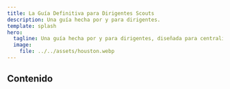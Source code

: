 ```yaml
---
title: La Guía Definitiva para Dirigentes Scouts
description: Una guía hecha por y para dirigentes.
template: splash
hero:
  tagline: Una guía hecha por y para dirigentes, diseñada para centralizar y organizar los recursos de los scouts, creando un espacio donde la experiencia y el conocimiento estén al alcance de todos.
  image:
    file: ../../assets/houston.webp
---
```



## Contenido

<CardGrid stagger>
  <LinkCard
    title="Libro: Guía para dirigentes de la Rama Scout"
    href="/intro/portada"
    description="Una adaptación digital del libro original Guía para dirigentes de la Rama Scout de las oficinas Scouts Interamericana, Europea y Mundial."
  />
</CardGrid>
